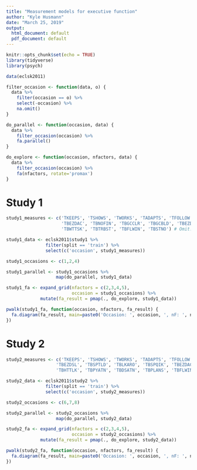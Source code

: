 ```yaml
---
title: "Measurement models for executive function"
author: "Kyle Husmann"
date: "March 25, 2019"
output:
  html_document: default
  pdf_document: default
---
```


```r
knitr::opts_chunk$set(echo = TRUE)
library(tidyverse)
library(psych)

data(eclsk2011)

filter_occasion <- function(data, o) {
  data %>%
    filter(occasion == o) %>%
    select(-occasion) %>%
    na.omit()
}

do_parallel <- function(occasion, data) {
  data %>%
    filter_occasion(occasion) %>%
    fa.parallel()
}

do_explore <- function(occasion, nfactors, data) {
  data %>%
    filter_occasion(occasion) %>%
    fa(nfactors, rotate='promax')
}
```

# Study 1

```r
study1_measures <- c('TKEEPS', 'TSHOWS', 'TWORKS', 'TADAPTS', 'TFOLLOW', 'TPERSIS', 'TATTEN',
                     'TBEZDAC', 'TBNOFIN', 'TBGCCLR', 'TBGCBLD', 'TBEZDSL', 'TBABSBK',
                     'TBWTTSK', 'TBTRBST', 'TBFLWIN', 'TBSTNO') # Omit: 'TBPLNAC', 'TBAPRRK'

study1_data <- eclsk2011$study1 %>%
               filter(split == 'train') %>%
               select(c('occasion', study1_measures))

study1_occasions <- c(1,2,4)
```

```r
study1_parallel <- study1_occasions %>%
                   map(do_parallel, study1_data)
```

```r
study1_fa <- expand_grid(nfactors = c(2,3,4,5),
                         occasion = study1_occasions) %>%
             mutate(fa_result = pmap(., do_explore, study1_data))

pwalk(study1_fa, function(occasion, nfactors, fa_result) {
  fa.diagram(fa_result, main=paste0('Occasion: ', occasion, ', nF: ', nfactors))
})
```

# Study 2

```r
study2_measures <- c('TKEEPS', 'TSHOWS', 'TWORKS', 'TADAPTS', 'TFOLLOW', 'TPERSIS', 'TATTEN',
                   'TBEZDSL', 'TBSPTLD', 'TBLKARO', 'TBSPQIK', 'TBEZDAC', 'TBEZWAT', 'TBHTATN',
                   'TBHTTLK', 'TBPYATN', 'TBDSATN', 'TBPLANS', 'TBFLWIN', 'TBHTSLW')

study2_data <- eclsk2011$study2 %>%
               filter(split == 'train') %>%
               select(c('occasion', study2_measures))

study2_occasions <- c(6,7,8)
```

```r
study2_parallel <- study2_occasions %>%
                   map(do_parallel, study2_data)
```


```r
study2_fa <- expand_grid(nfactors = c(2,3,4,5),
                         occasion = study2_occasions) %>%
             mutate(fa_result = pmap(., do_explore, study2_data))

pwalk(study2_fa, function(occasion, nfactors, fa_result) {
  fa.diagram(fa_result, main=paste0('Occasion: ', occasion, ', nF: ', nfactors))
})
```